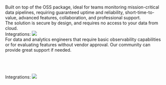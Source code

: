 <CardGroup cols={2}>
  <Card
    title="Elementary Cloud Platform"
    icon="cloud"
    iconType="solid"
    href="/cloud/introduction"
  >
    <br />
        Built on top of the OSS package, ideal for teams monitoring mission-critical data pipelines, requiring guaranteed uptime and reliability, short-time-to-value, advanced features, collaboration, and professional support.
    <br />
        The solution is secure by design, and requires no access to your data from cloud.
    <br />
    Integrations:
    <img
      noZoom
      src="https://res.cloudinary.com/dvmtceykh/image/upload/v1707746572/iyy9nphkzdhdpqtnb8ja.png"
    />
  </Card>
  <Card
    title="Elementary OSS Package"
    icon="square-terminal"
    iconType="solid"
  >
    <br />
        For data and analytics engineers that require basic observability capabilities or for evaluating features without vendor approval. Our community can provide great support if needed.  
    <br /><br /><br /><br /><br />
    Integrations:
    <img
      noZoom
      src="https://res.cloudinary.com/dvmtceykh/image/upload/v1707746410/encvcaotq7gw0u4iycew.png"
    />
  </Card>
</CardGroup>
